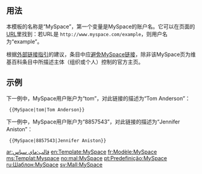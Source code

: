 {{Documentation subpage}}
<!-- 请把分类与跨维基链接添加在本页底部。 -->
== 用法 ==
本模板的名称是“MySpace”，第一个变量是MySpace的账户名。它可以在页面的[[统一资源定位符|URL]]里找到：若URL是 <tt><nowiki>http://www.myspace.com/example</nowiki></tt>，则用户名为“example”。

根据[[Wikipedia:外部链接|外部链接指引]]的建议，条目中应[[WP:EL#正常情况下应避免的链接|避免MySpace链接]]，除非该MySpace页为维基百科条目中所描述主体（组织或个人）控制的官方主页。

== 示例 ==
下一例中，MySpace用户账户为“tom”，对此链接的描述为“Tom Anderson”：
  <nowiki>{{MySpace|tom|Tom Anderson}}</nowiki>

下一例中，MySpace用户账户为“8857543”，对此链接的描述为“Jennifer Aniston”：
  <nowiki>{{MySpace|8857543|Jennifer Aniston}}</nowiki>

<includeonly><!--
++++ 请把分类及跨维基链接放在本行之下。 -->
[[Category:外部资源模板|{{PAGENAME}}]]

[[ar:قالب:ماي سباس]]
[[en:Template:MySpace]]
[[fr:Modèle:MySpace]]
[[ms:Templat:Myspace]]
[[no:mal:MySpace]]
[[pt:Predefinição:MySpace]]
[[ru:Шаблон:MySpace]]
[[sv:Mall:MySpace]]
</includeonly>